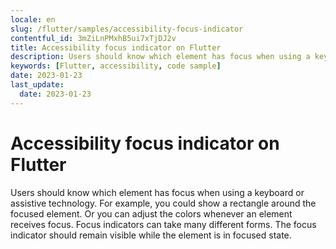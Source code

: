 ```yaml
---
locale: en
slug: /flutter/samples/accessibility-focus-indicator
contentful_id: 3mZiLnPMxhB5ui7xTjDJ2v
title: Accessibility focus indicator on Flutter
description: Users should know which element has focus when using a keyboard or assistive technology.
keywords: [Flutter, accessibility, code sample]
date: 2023-01-23
last_update:
  date: 2023-01-23
---
```


# Accessibility focus indicator on Flutter

Users should know which element has focus when using a keyboard or assistive technology. For example, you could show a rectangle around the focused element. Or you can adjust the colors whenever an element receives focus. Focus indicators can take many different forms. The focus indicator should remain visible while the element is in focused state.

<CodeSample id="accessibility-focus-indicator" platform="flutter" locale="en"/>
